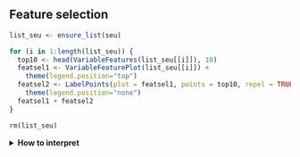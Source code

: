 ## Feature selection

<!-- Sergio Alías, 20230629 -->
<!-- Last modified 20230704 -->

```r

list_seu <- ensure_list(seu)

for (i in 1:length(list_seu)) {
  top10 <- head(VariableFeatures(list_seu[[i]]), 10)
  featsel1 <- VariableFeaturePlot(list_seu[[i]]) +
    theme(legend.position="top")
  featsel2 <- LabelPoints(plot = featsel1, points = top10, repel = TRUE) + 
    theme(legend.position="none")
  featsel1 + featsel2
}

```

```r
rm(list_seu)
```

<details>
<summary>**How to interpret**</summary>
<br>

High variable genes (HVGs) selected: **`r hvgs`**

In the feature selection step we calculate subset of features that exhibit high cell-to-cell variation in the dataset—they are highly expressed in some cells, and lowly expressed in others. Focusing on these genes in downstream analysis helps to highlight biological signal in single-cell datasets.<sup>1</sup>

*References:*

1. Brennecke, Philip, Simon Anders, Jong Kyoung Kim, Aleksandra A Kołodziejczyk, Xiuwei Zhang, Valentina Proserpio, Bianka Baying, et al. 2013. “Accounting for Technical Noise in Single-Cell Rna-Seq Experiments.” *Nature Methods* 10 (11): 1093–5.

</details>